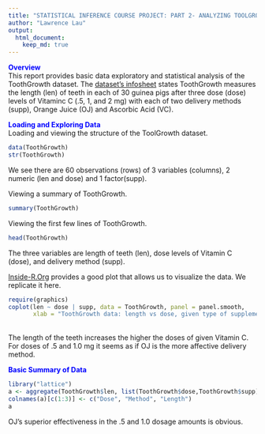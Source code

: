```yaml
---
title: "STATISTICAL INFERENCE COURSE PROJECT: PART 2- ANALYZING TOOLGROWTH DATA"
author: "Lawrence Lau"
output: 
  html_document:
    keep_md: true
---
```


**<font color=blue> Overview </font>**<br>
This report provides basic data exploratory and statistical analysis of the ToothGrowth dataset.  The [dataset's infosheet](http://www.inside-r.org/r-doc/datasets/ToothGrowth) states ToothGrowth measures the length (len) of teeth in each of 30 guinea pigs after three dose (dose) levels of Vitaminc C (.5, 1, and 2 mg) with each of two delivery methods (supp), Orange Juice (OJ) and Ascorbic Acid (VC).

**<font color=blue> Loading and Exploring Data </font>**<br>
Loading and viewing the structure of the ToolGrowth dataset.
```r
data(ToothGrowth)
str(ToothGrowth)
```
We see there are 60 observations (rows) of 3 variables (columns), 2 numeric (len and dose) and 1 factor(supp).


Viewing a summary of ToothGrowth.
```r
summary(ToothGrowth)
``` 


Viewing the first few lines of ToothGrowth.
```r
head(ToothGrowth)
```
The three variables are length of teeth (len), dose levels of Vitamin C (dose), and delivery method (supp).  

[Inside-R.Org](http://www.inside-r.org/r-doc/datasets/ToothGrowth) provides a good plot that allows us to visualize the data.  We replicate it here.
```r
require(graphics)
coplot(len ~ dose | supp, data = ToothGrowth, panel = panel.smooth, 
       xlab = "ToothGrowth data: length vs dose, given type of supplement")
```
<br>
The length of the teeth increases the higher the doses of given Vitamin C.  For doses of .5 and 1.0 mg it seems as if OJ is the more affective delivery method.  

**<font color=blue> Basic Summary of Data </font>**<br>
```r
library("lattice")
a <- aggregate(ToothGrowth$len, list(ToothGrowth$dose,ToothGrowth$supp),FUN=function(x) c(mean = mean(x), sd = sd(x)))
colnames(a)[c(1:3)] <- c("Dose", "Method", "Length")
a
```
OJ's superior effectiveness in the .5 and 1.0 dosage amounts is obvious.




